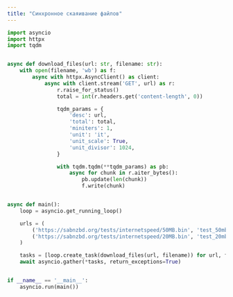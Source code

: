 ```yaml
---
title: "Синхронное скаяивание файлов"
---
```


```python
import asyncio
import httpx
import tqdm


async def download_files(url: str, filename: str):
    with open(filename, 'wb') as f:
        async with httpx.AsyncClient() as client:
            async with client.stream('GET', url) as r:
                r.raise_for_status()
                total = int(r.headers.get('content-length', 0))

                tqdm_params = {
                    'desc': url,
                    'total': total,
                    'miniters': 1,
                    'unit': 'it',
                    'unit_scale': True,
                    'unit_divisor': 1024,
                }

                with tqdm.tqdm(**tqdm_params) as pb:
                    async for chunk in r.aiter_bytes():
                        pb.update(len(chunk))
                        f.write(chunk)


async def main():
    loop = asyncio.get_running_loop()

    urls = (
        ('https://sabnzbd.org/tests/internetspeed/50MB.bin', 'test_50mb.bin'),
        ('https://sabnzbd.org/tests/internetspeed/20MB.bin', 'test_20mb.bin')
    )

    tasks = [loop.create_task(download_files(url, filename)) for url, filename in urls]
    await asyncio.gather(*tasks, return_exceptions=True)


if __name__ == '__main__':
    asyncio.run(main())
```